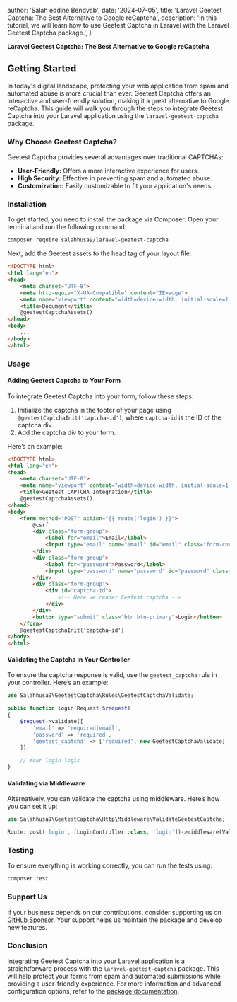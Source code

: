 
  author: 'Salah eddine Bendyab',
  date: '2024-07-05',
  title: 'Laravel Geetest Captcha: The Best Alternative to Google reCaptcha',
  description:
    'In this tutorial, we will learn how to use Geetest Captcha in Laravel with the Laravel Geetest Captcha package.',
}


**Laravel Geetest Captcha: The Best Alternative to Google reCaptcha**

## Getting Started

In today's digital landscape, protecting your web application from spam and automated abuse is more crucial than ever. Geetest Captcha offers an interactive and user-friendly solution, making it a great alternative to Google reCaptcha. This guide will walk you through the steps to integrate Geetest Captcha into your Laravel application using the `laravel-geetest-captcha` package.

### Why Choose Geetest Captcha?

Geetest Captcha provides several advantages over traditional CAPTCHAs:
- **User-Friendly:** Offers a more interactive experience for users.
- **High Security:** Effective in preventing spam and automated abuse.
- **Customization:** Easily customizable to fit your application's needs.

### Installation

To get started, you need to install the package via Composer. Open your terminal and run the following command:

```bash
composer require salahhusa9/laravel-geetest-captcha
```

Next, add the Geetest assets to the head tag of your layout file:

```html
<!DOCTYPE html>
<html lang="en">
<head>
    <meta charset="UTF-8">
    <meta http-equiv="X-UA-Compatible" content="IE=edge">
    <meta name="viewport" content="width=device-width, initial-scale=1.0">
    <title>Document</title>
    @geetestCaptchaAssets()
</head>
<body>
    ...
</body>
</html>
```

### Usage

#### Adding Geetest Captcha to Your Form

To integrate Geetest Captcha into your form, follow these steps:

1. Initialize the captcha in the footer of your page using `@geetestCaptchaInit('captcha-id')`, where `captcha-id` is the ID of the captcha div.
2. Add the captcha div to your form.

Here’s an example:

```html
<!DOCTYPE html>
<html lang="en">
<head>
    <meta charset="UTF-8">
    <meta name="viewport" content="width=device-width, initial-scale=1.0">
    <title>Geetest CAPTCHA Integration</title>
    @geetestCaptchaAssets()
</head>
<body>
    <form method="POST" action="{{ route('login') }}">
        @csrf
        <div class="form-group">
            <label for="email">Email</label>
            <input type="email" name="email" id="email" class="form-control" required>
        </div>
        <div class="form-group">
            <label for="password">Password</label>
            <input type="password" name="password" id="password" class="form-control" required>
        </div>
        <div class="form-group">
            <div id="captcha-id">
                <!-- Here we render Geetest captcha -->
            </div>
        </div>
        <button type="submit" class="btn btn-primary">Login</button>
    </form>
    @geetestCaptchaInit('captcha-id')
</body>
</html>
```

#### Validating the Captcha in Your Controller

To ensure the captcha response is valid, use the `geetest_captcha` rule in your controller. Here’s an example:

```php
use Salahhusa9\GeetestCaptcha\Rules\GeetestCaptchaValidate;

public function login(Request $request)
{
    $request->validate([
        'email' => 'required|email',
        'password' => 'required',
        'geetest_captcha' => ['required', new GeetestCaptchaValidate]
    ]);

    // Your login logic
}
```

#### Validating via Middleware

Alternatively, you can validate the captcha using middleware. Here’s how you can set it up:

```php
use Salahhusa9\GeetestCaptcha\Http\Middleware\ValidateGeetestCaptcha;

Route::post('login', [LoginController::class, 'login'])->middleware(ValidateGeetestCaptcha::class);
```

### Testing

To ensure everything is working correctly, you can run the tests using:

```bash
composer test
```

### Support Us

If your business depends on our contributions, consider supporting us on [GitHub Sponsor](https://github.com/sponsors/salahhusa9). Your support helps us maintain the package and develop new features.

### Conclusion

Integrating Geetest Captcha into your Laravel application is a straightforward process with the `laravel-geetest-captcha` package. This will help protect your forms from spam and automated submissions while providing a user-friendly experience. For more information and advanced configuration options, refer to the [package documentation](https://github.com/salahhusa9/laravel-geetest-captcha).
